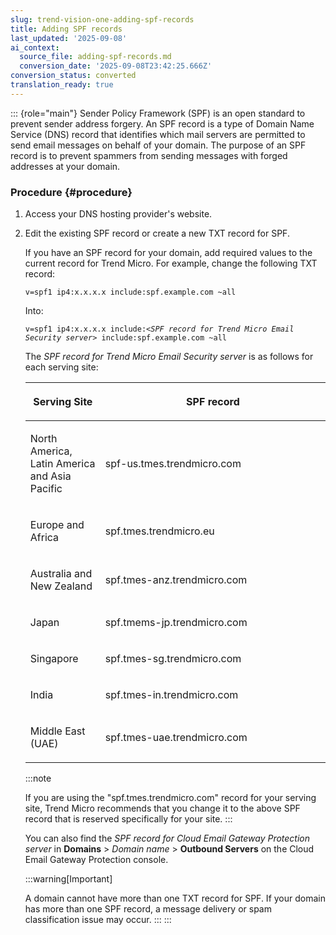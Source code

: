 ```yaml
---
slug: trend-vision-one-adding-spf-records
title: Adding SPF records
last_updated: '2025-09-08'
ai_context:
  source_file: adding-spf-records.md
  conversion_date: '2025-09-08T23:42:25.666Z'
conversion_status: converted
translation_ready: true
---
```


::: {role="main"}
Sender Policy Framework (SPF) is an open standard to prevent sender address forgery. An SPF record is a type of Domain Name Service (DNS) record that identifies which mail servers are permitted to send email messages on behalf of your domain. The purpose of an SPF record is to prevent spammers from sending messages with forged addresses at your domain.

### Procedure {#procedure}

1.  Access your DNS hosting provider's website.

2.  Edit the existing SPF record or create a new TXT record for SPF.

    If you have an SPF record for your domain, add required values to the current record for Trend Micro. For example, change the following TXT record:

    `v=spf1 ip4:x.x.x.x include:spf.example.com ~all`

    Into:

    `v=spf1 ip4:x.x.x.x include:<`*`SPF record for Trend Micro Email Security server`*`> include:spf.example.com ~all`

    The *SPF record for Trend Micro Email Security server* is as follows for each serving site:

    <table>
    <colgroup>
    <col style="width: 25%" />
    <col style="width: 75%" />
    </colgroup>
    <thead>
    <tr>
    <th><p>Serving Site</p></th>
    <th><p>SPF record</p></th>
    </tr>
    </thead>
    <tbody>
    <tr>
    <td><p>North America, Latin America and Asia Pacific</p></td>
    <td><p>spf-us.tmes.trendmicro.com</p></td>
    </tr>
    <tr>
    <td><p>Europe and Africa</p></td>
    <td><p>spf.tmes.trendmicro.eu</p></td>
    </tr>
    <tr>
    <td><p>Australia and New Zealand</p></td>
    <td><p>spf.tmes-anz.trendmicro.com</p></td>
    </tr>
    <tr>
    <td><p>Japan</p></td>
    <td><p>spf.tmems-jp.trendmicro.com</p></td>
    </tr>
    <tr>
    <td><p>Singapore</p></td>
    <td><p>spf.tmes-sg.trendmicro.com</p></td>
    </tr>
    <tr>
    <td><p>India</p></td>
    <td><p>spf.tmes-in.trendmicro.com</p></td>
    </tr>
    <tr>
    <td><p>Middle East (UAE)</p></td>
    <td><p>spf.tmes-uae.trendmicro.com</p></td>
    </tr>
    </tbody>
    </table>

    :::note

    If you are using the "spf.tmes.trendmicro.com" record for your serving site, Trend Micro recommends that you change it to the above SPF record that is reserved specifically for your site.
    :::

    You can also find the *SPF record for Cloud Email Gateway Protection server* in **Domains** \> *Domain name* \> **Outbound Servers** on the Cloud Email Gateway Protection console.

    :::warning[Important]

    A domain cannot have more than one TXT record for SPF. If your domain has more than one SPF record, a message delivery or spam classification issue may occur.
    :::
:::
